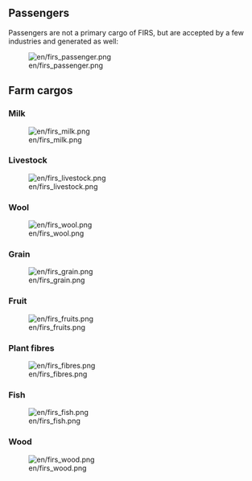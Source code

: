 == Passengers ==
Passengers are not a primary cargo of FIRS, but are accepted by a few industries and generated as well:

[[File:en/firs passenger.png]]

== Farm cargos ==

=== Milk ===
[[File:en/firs milk.png]]
=== Livestock ===
[[File:en/firs livestock.png]]
=== Wool ===
[[File:en/firs wool.png]]
=== Grain ===
[[File:en/firs grain.png]]
=== Fruit ===
[[File:en/firs fruits.png]]

=== Plant fibres ===
[[File:en/firs fibres.png]]
=== Fish ===
[[File:en/firs fish.png]]
=== Wood ===
[[File:en/firs wood.png]]